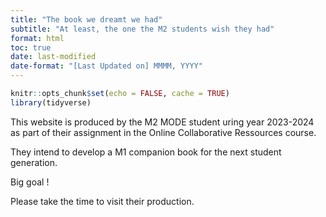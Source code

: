 ```yaml
---
title: "The book we dreamt we had"
subtitle: "At least, the one the M2 students wish they had"
format: html
toc: true
date: last-modified
date-format: "[Last Updated on] MMMM, YYYY"
---
```


```r
knitr::opts_chunk$set(echo = FALSE, cache = TRUE)
library(tidyverse)
```

This website is produced by the M2 MODE student uring year 2023-2024 as part of their assignment in the Online Collaborative Ressources course.

They intend to develop a M1 companion book for the next student generation. 

Big goal ! 

Please take the time to visit their production.


